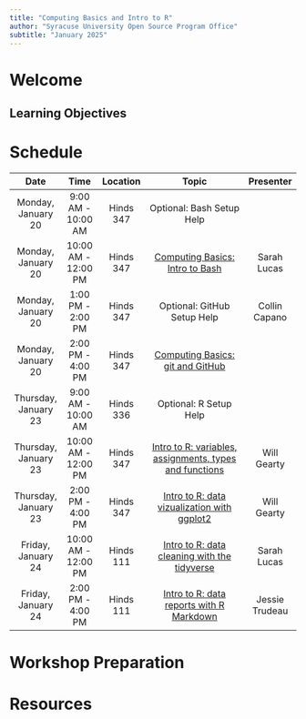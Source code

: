 ```yaml
---
title: "Computing Basics and Intro to R"
author: "Syracuse University Open Source Program Office"
subtitle: "January 2025"
---
```


# Welcome

## Learning Objectives

# Schedule
| Date                | Time                | Location  | Topic                                                                                    | Presenter       |
|:-------------------:|:-------------------:|:---------:|:----------------------------------------------------------------------------------------:|:---------------:|
| Monday, January 20  | 9:00 AM - 10:00 AM  | Hinds 347 | Optional: Bash Setup Help                                                                |                 |
| Monday, January 20  | 10:00 AM - 12:00 PM | Hinds 347 | [Computing Basics: Intro to Bash](lessons/shell-intro/shell-intro.qmd)                   | Sarah Lucas     |
| Monday, January 20  | 1:00 PM - 2:00 PM   | Hinds 347 | Optional: GitHub Setup Help                                                              | Collin Capano   |
| Monday, January 20  | 2:00 PM - 4:00 PM   | Hinds 347 | [Computing Basics: git and GitHub](lessons/github/github-intro.qmd)                      |                 |
| Thursday, January 23| 9:00 AM - 10:00 AM  | Hinds 336 | Optional: R Setup Help                                                                   |                 |
| Thursday, January 23| 10:00 AM - 12:00 PM | Hinds 347 | [Intro to R: variables, assignments, types and functions](lessons/r-lessons/r-intro.qmd) | Will Gearty     |
| Thursday, January 23| 2:00 PM - 4:00 PM   | Hinds 347 | [Intro to R: data vizualization with ggplot2](lessons/r-lessons/r-plotting.qmd)          | Will Gearty     |
| Friday, January 24  | 10:00 AM - 12:00 PM | Hinds 111 | [Intro to R: data cleaning with the tidyverse](lessons/r-lessons/r-tidydata.qmd)         | Sarah Lucas     |
| Friday, January 24  | 2:00 PM - 4:00 PM   | Hinds 111 | [Intro to R: data reports with R Markdown](lessons/r-lessons/r-markdown.qmd)             | Jessie Trudeau  |

# Workshop Preparation

# Resources